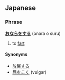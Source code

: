==Japanese==
===Phrase===
'''[[おなら]]を[[する]]''' (onara o suru)

# to [[fart]]

====Synonyms====
*[[放屁]]する
*[[屁]]を[[こく]] (vulgar)